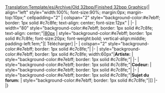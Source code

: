 <noinclude>[[Translation:Template/es/Archive/Old 32bpp/Finished 32bpp Graphics]]</noinclude>{| align="left" style="width:100%; font-size:90%; margin:0px; margin-top:10px;" cellpadding="2"
| colspan="2" style="background-color:#e7ebff; border: 1px solid #c7c8fe; text-align: center; font-size:12px" |<strong>{{{titre}}}</strong>
|-
| width="80" style="background-color:#e7ebff; border: 1px solid #c7c8fe; text-align: center;"|[[{{{image}}}|80px]]
| style="background-color:#e7ebff; border: 1px solid #c7c8fe; font-size:20px; font-weight:bold; vertical-align:middle; padding-left:1em;"|[{{{fichier}}} Télécharger]
|-
| colspan="2" style="background-color:#e7ebff; border: 1px solid #c7c8fe;"|{{{notes}}}
|-
| style="background-color:#e7ebff; border: 1px solid #c7c8fe; width:60px"|<strong>Artiste:</strong>
| style="background-color:#e7ebff; border: 1px solid #c7c8fe;"|{{{artiste}}}
|-
| style="background-color:#e7ebff; border: 1px solid #c7c8fe;"|<strong>Codeur:</strong>
| style="background-color:#e7ebff; border: 1px solid #c7c8fe;"|{{{codeur}}}
|-
| style="background-color:#e7ebff; border: 1px solid #c7c8fe;"|<strong>Sujet du forum:</strong>
| style="background-color:#e7ebff; border: 1px solid #c7c8fe;"|[{{{forum}}}]
|-
|}